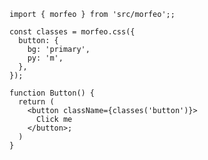 ```tsx showLineNumbers {1, 3-8} /classes('button')/
import { morfeo } from 'src/morfeo';;

const classes = morfeo.css({
  button: {
    bg: 'primary',
    py: 'm',
  },
});

function Button() {
  return (
    <button className={classes('button')}>
      Click me
    </button>;
  )
}
```
